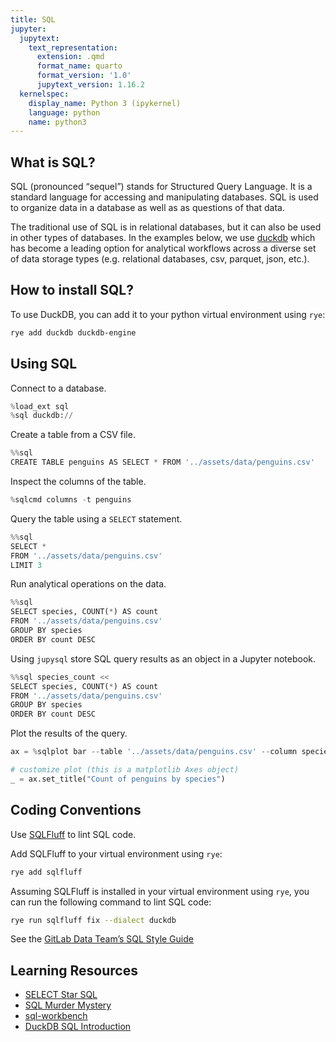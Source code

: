 ```yaml
---
title: SQL
jupyter:
  jupytext:
    text_representation:
      extension: .qmd
      format_name: quarto
      format_version: '1.0'
      jupytext_version: 1.16.2
  kernelspec:
    display_name: Python 3 (ipykernel)
    language: python
    name: python3
---
```


## What is SQL?

SQL (pronounced "sequel") stands for Structured Query Language. It is a standard
language for accessing and manipulating databases. SQL is used to organize data in a
database as well as as questions of that data.

The traditional use of SQL is in relational databases, but it can also be used in other
types of databases. In the examples below, we use [duckdb](https://duckdb.org/) which
has become a leading option for analytical workflows across a diverse set of data
storage types (e.g. relational databases, csv, parquet, json, etc.).

## How to install SQL?

To use DuckDB, you can add it to your python virtual environment using `rye`:

```.bash
rye add duckdb duckdb-engine
```

## Using SQL

Connect to a database.

```python
%load_ext sql
%sql duckdb://
```

Create a table from a CSV file.

```python
%%sql
CREATE TABLE penguins AS SELECT * FROM '../assets/data/penguins.csv'
```

Inspect the columns of the table.

```python
%sqlcmd columns -t penguins
```

Query the table using a `SELECT` statement.

```python
%%sql
SELECT *
FROM '../assets/data/penguins.csv'
LIMIT 3
```

Run analytical operations on the data.

```python
%%sql
SELECT species, COUNT(*) AS count
FROM '../assets/data/penguins.csv'
GROUP BY species
ORDER BY count DESC
```

Using `jupysql` store SQL query results as an object in a Jupyter notebook.

```python
%%sql species_count <<
SELECT species, COUNT(*) AS count
FROM '../assets/data/penguins.csv'
GROUP BY species
ORDER BY count DESC
```

Plot the results of the query.

```python
ax = %sqlplot bar --table '../assets/data/penguins.csv' --column species

# customize plot (this is a matplotlib Axes object)
_ = ax.set_title("Count of penguins by species")
```

## Coding Conventions

Use [SQLFluff](https://docs.sqlfluff.com/en/stable/) to lint SQL code.

Add SQLFluff to your virtual environment using `rye`:

```.bash
rye add sqlfluff
```

Assuming SQLFluff is installed in your virtual environment using `rye`, you can run the
following command to lint SQL code:

```.bash
rye run sqlfluff fix --dialect duckdb
```

See the
[GitLab Data Team's SQL Style Guide](https://handbook.gitlab.com/handbook/business-technology/data-team/platform/sql-style-guide/)

## Learning Resources

- [SELECT Star SQL](https://selectstarsql.com/)
- [SQL Murder Mystery](https://mystery.knightlab.com/walkthrough.html)
- [sql-workbench](https://sql-workbench.com/)
- [DuckDB SQL Introduction](https://duckdb.org/docs/sql/introduction)
